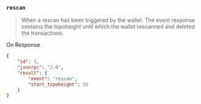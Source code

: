 ### `rescan`

> When a rescan has been triggered by the wallet. The event response contains the topoheight until which the wallet rescanned and deleted the transactions.

On Response

```json
{
	"id": 1,
	"jsonrpc": "2.0",
	"result": {
		"event": "rescan",
		"start_topoheight": 50
	}
}
```